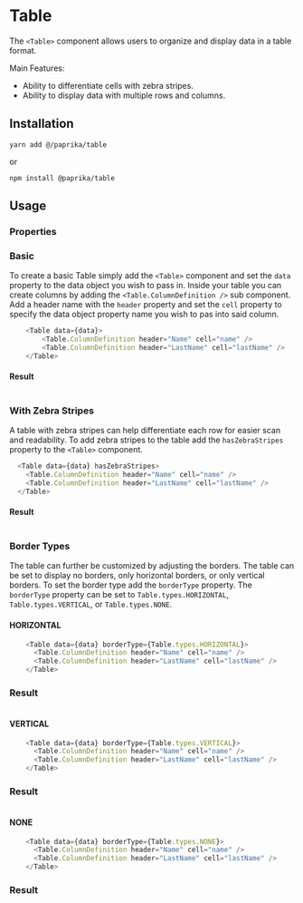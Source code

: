 
# Table

The `<Table>` component allows users to organize and display data in a table format.

Main Features:

- Ability to differentiate cells with zebra stripes.
- Ability to display data with multiple rows and columns.

## Installation

```
yarn add @/paprika/table
```
or
```
npm install @paprika/table
```

## Usage

### Properties

<Props of={Table} />

### Basic

To create a basic Table simply add the `<Table>` component and set the `data` property to the data object you wish to pass in. Inside your table you can create columns by adding the `<Table.ColumnDefinition />` sub component. Add a header name with the `header` property and set the `cell` property to specify the data object property name you wish to pas into said column.

```js
    <Table data={data}>
        <Table.ColumnDefinition header="Name" cell="name" />
        <Table.ColumnDefinition header="LastName" cell="lastName" />
    </Table>
```

#### Result

<Table data={[
  { name: "Charles ", lastName: "Babbage" },
  { name: "Claude ", lastName: "Shannon" },
  { name: "Alan ", lastName: "Turing" },
  { name: "John  von", lastName: " Neumann" },
  { name: "William", lastName: "Shockley" },
  { name: "Douglas", lastName: "Engelbart" },
  { name: "Robert", lastName: "Noyce" },
  { name: "Steve", lastName: "Wozniak" },
  { name: "Grace Murray", lastName: "Hopper" },
  { name: "Vint", lastName: "Cerf" },
]}>
      <Table.ColumnDefinition header="Name" cell="name" />
      <Table.ColumnDefinition header="LastName" cell="lastName" />
    </Table>

### With Zebra Stripes

A table with zebra stripes can help differentiate each row for easier scan and readability. To add zebra stripes to the table add the `hasZebraStripes` property to the `<Table>` component.

```js
  <Table data={data} hasZebraStripes>
    <Table.ColumnDefinition header="Name" cell="name" />
    <Table.ColumnDefinition header="LastName" cell="lastName" />
  </Table>
```

#### Result

  <Table data={[
    { name: "Charles ", lastName: "Babbage" },
    { name: "Claude ", lastName: "Shannon" },
    { name: "Alan ", lastName: "Turing" },
    { name: "John  von", lastName: " Neumann" },
    { name: "William", lastName: "Shockley" },
    { name: "Douglas", lastName: "Engelbart" },
    { name: "Robert", lastName: "Noyce" },
    { name: "Steve", lastName: "Wozniak" },
    { name: "Grace Murray", lastName: "Hopper" },
    { name: "Vint", lastName: "Cerf" },
  ]} hasZebraStripes>
      <Table.ColumnDefinition header="Name" cell="name" />
      <Table.ColumnDefinition header="LastName" cell="lastName" />
  </Table>

### Border Types

The table can further be customized by adjusting the borders. The table can be set to display no borders, only horizontal borders, or only vertical borders. To set the border type add the `borderType` property. The `borderType` property can be set to `Table.types.HORIZONTAL`, `Table.types.VERTICAL`, or `Table.types.NONE`.

#### HORIZONTAL
```js
    <Table data={data} borderType={Table.types.HORIZONTAL}>
      <Table.ColumnDefinition header="Name" cell="name" />
      <Table.ColumnDefinition header="LastName" cell="lastName" />
    </Table>
```

### Result

  <Table data={[
    { name: "Charles ", lastName: "Babbage" },
    { name: "Claude ", lastName: "Shannon" },
    { name: "Alan ", lastName: "Turing" },
    { name: "John  von", lastName: " Neumann" },
    { name: "William", lastName: "Shockley" },
    { name: "Douglas", lastName: "Engelbart" },
    { name: "Robert", lastName: "Noyce" },
    { name: "Steve", lastName: "Wozniak" },
    { name: "Grace Murray", lastName: "Hopper" },
    { name: "Vint", lastName: "Cerf" },
  ]} borderType={Table.types.HORIZONTAL}>
    <Table.ColumnDefinition header="Name" cell="name" />
    <Table.ColumnDefinition header="LastName" cell="lastName" />
  </Table>

#### VERTICAL
```js
    <Table data={data} borderType={Table.types.VERTICAL}>
      <Table.ColumnDefinition header="Name" cell="name" />
      <Table.ColumnDefinition header="LastName" cell="lastName" />
    </Table>
```

### Result

  <Table data={[
    { name: "Charles ", lastName: "Babbage" },
    { name: "Claude ", lastName: "Shannon" },
    { name: "Alan ", lastName: "Turing" },
    { name: "John  von", lastName: " Neumann" },
    { name: "William", lastName: "Shockley" },
    { name: "Douglas", lastName: "Engelbart" },
    { name: "Robert", lastName: "Noyce" },
    { name: "Steve", lastName: "Wozniak" },
    { name: "Grace Murray", lastName: "Hopper" },
    { name: "Vint", lastName: "Cerf" },
  ]} borderType={Table.types.VERTICAL}>
    <Table.ColumnDefinition header="Name" cell="name" />
    <Table.ColumnDefinition header="LastName" cell="lastName" />
  </Table>

#### NONE
```js
    <Table data={data} borderType={Table.types.NONE}>
      <Table.ColumnDefinition header="Name" cell="name" />
      <Table.ColumnDefinition header="LastName" cell="lastName" />
    </Table>
```

### Result

  <Table data={[
    { name: "Charles ", lastName: "Babbage" },
    { name: "Claude ", lastName: "Shannon" },
    { name: "Alan ", lastName: "Turing" },
    { name: "John  von", lastName: " Neumann" },
    { name: "William", lastName: "Shockley" },
    { name: "Douglas", lastName: "Engelbart" },
    { name: "Robert", lastName: "Noyce" },
    { name: "Steve", lastName: "Wozniak" },
    { name: "Grace Murray", lastName: "Hopper" },
    { name: "Vint", lastName: "Cerf" },
  ]} borderType={Table.types.NONE}>
    <Table.ColumnDefinition header="Name" cell="name" />
    <Table.ColumnDefinition header="LastName" cell="lastName" />
  </Table>
